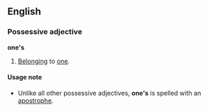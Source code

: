 ==English==
===Possessive adjective===<!--or possessive pronoun-->
'''one's'''

#[[Belong]]ing to [[one]].

====Usage note====
*Unlike all other possessive adjectives, '''one's''' is spelled with an [[apostrophe]].